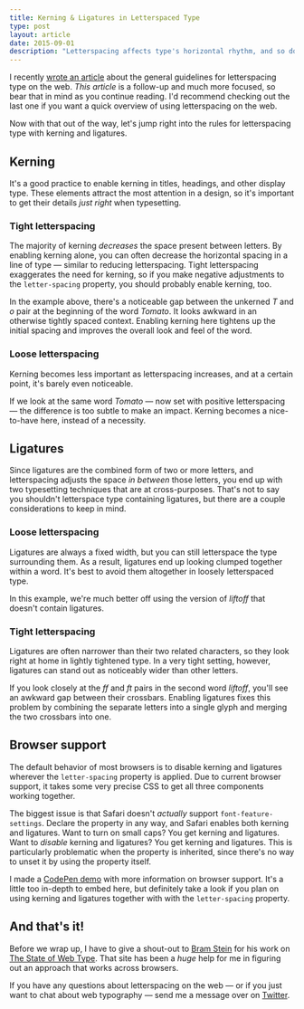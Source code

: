 ```yaml
---
title: Kerning & Ligatures in Letterspaced Type
type: post
layout: article
date: 2015-09-01
description: "Letterspacing affects type's horizontal rhythm, and so do kerning and ligatures. Combining all three of them can make for beautifully spaced typography."
---
```



I recently [wrote an article][guidelines] about the general guidelines for letterspacing type on the web. _This article_ is a follow-up and much more focused, so bear that in mind as you continue reading. I'd recommend checking out the last one if you want a quick overview of using letterspacing on the web.

Now with that out of the way, let's jump right into the rules for letterspacing type with kerning and ligatures.

## Kerning

It's a good practice to enable kerning in titles, headings, and other display type. These elements attract the most attention in a design, so it's important to get their details _just right_ when typesetting.

### Tight letterspacing

The majority of kerning _decreases_ the space present between letters. By enabling kerning alone, you can often decrease the horizontal spacing in a line of type &mdash; similar to reducing letterspacing. Tight letterspacing exaggerates the need for kerning, so if you make negative adjustments to the `letter-spacing` property, you should probably enable kerning, too.

<CodePen
  height={330}
  id='5e36a72a168d631d7f3b3ccdcf310497'
  title='Comparison of kerned and unkerned bold type where the unkerned text looks unattractive'
/>

In the example above, there's a noticeable gap between the unkerned _T_ and _o_ pair at the beginning of the word _Tomato_. It looks awkward in an otherwise tightly spaced context. Enabling kerning here tightens up the initial spacing and improves the overall look and feel of the word.

### Loose letterspacing

Kerning becomes less important as letterspacing increases, and at a certain point, it's barely even noticeable.

If we look at the same word _Tomato_ &mdash; now set with positive letterspacing &mdash; the difference is too subtle to make an impact. Kerning becomes a nice-to-have here, instead of a necessity.

<CodePen
  height={330}
  id='6d702133d6c081a4af782d648e1c3ff6'
  title='Comparison of kerned and unkerned thin type looking nearly identical'
/>

## Ligatures

Since ligatures are the combined form of two or more letters, and letterspacing adjusts the space _in between_ those letters, you end up with two typesetting techniques that are at cross-purposes. That's not to say you shouldn't letterspace type containing ligatures, but there are a couple considerations to keep in mind.

### Loose letterspacing

Ligatures are always a fixed width, but you can still letterspace the type surrounding them. As a result, ligatures end up looking clumped together within a word. It's best to avoid them altogether in loosely letterspaced type.

<CodePen
  height={270}
  id='e4d79dfcf8e98e856f9d5c8ba65f8b4e'
  title='Spaced-out type with two awkardly joined letters in the FT ligature'
/>

In this example, we're much better off using the version of _liftoff_ that doesn't contain ligatures.

### Tight letterspacing

Ligatures are often narrower than their two related characters, so they look right at home in lightly tightened type. In a very tight setting, however, ligatures can stand out as noticeably wider than other letters.

<CodePen
  height={270}
  id='cb5625881dcf0db7e11d26d69c2ff40c'
  title='Tight type where FT looks awkward as separate letters instead of a ligature'
/>

If you look closely at the _ff_ and _ft_ pairs in the second word _liftoff_, you'll see an awkward gap between their crossbars. Enabling ligatures fixes this problem by combining the separate letters into a single glyph and merging the two crossbars into one.

## Browser support

The default behavior of most browsers is to disable kerning and ligatures wherever the `letter-spacing` property is applied. Due to current browser support, it takes some very precise CSS to get all three components working together.

The biggest issue is that Safari doesn't _actually_ support `font-feature-settings`. Declare the property in any way, and Safari enables both kerning and ligatures. Want to turn on small caps? You get kerning and ligatures. Want to _disable_ kerning and ligatures? You get kerning and ligatures. This is particularly problematic when the property is inherited, since there's no way to unset it by using the property itself.

I made a [CodePen demo][codepen-demo] with more information on browser support. It's a little too in-depth to embed here, but definitely take a look if you plan on using kerning and ligatures together with with the `letter-spacing` property.

## And that's it!

Before we wrap up, I have to give a shout-out to [Bram Stein][twitter-bram] for his work on [The State of Web Type][state-of-web-type]. That site has been a _huge_ help for me in figuring out an approach that works across browsers.

If you have any questions about letterspacing on the web &mdash; or if you just want to chat about web typography &mdash; send me a message over on [Twitter][twitter].

[codepen-demo]: http://codepen.io/johndjameson/pen/e96a930f0a73dd36f9ff173422b48523?editors=110
[guidelines]: guidelines-for-letterspacing-type.html
[state-of-web-type]: http://stateofwebtype.com/
[twitter]: https://twitter.com/johndjameson
[twitter-bram]: https://twitter.com/bram_stein
